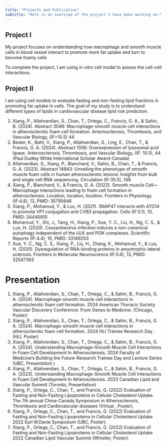 ```yaml
---
title: "Projects and Publication"
subtitle: "Here is an overview of the project I have been working on."
---
```


## Project I

My project focuses on understanding how macrophage and smooth muscle cells in blood vessel interact to promote more fat uptake and turn to become foamy cells

To complete the project, I am using *in vitro* cell model to assess the cell-cell interactions.

##  **Project II**

I am using cell models to evaluate fasting and non-fasting lipid fractions in promoting fat uptake in cells. The goal of my study is to understand different types of lipids in cardiovascular disease lipid risk prediction.

1.  Xiang, P., Allahverdian, S., Chan, T., Ortega, C., Francis, G. A., & Sahin, B. (2024). Abstract 3046: Macrophage-smooth muscle cell interactions in atherosclerotic foam cell formation. Arteriosclerosis, Thrombosis, and Vascular Biology, (IF=10.5) 44
2.  Besler, K., Baht, V., Xiang, P., Allahverdian, S., Ling, E., Chan, T., & Francis, G. A. (2024). Abstract 1056: Overexpression of lysosomal acid lipase. Arteriosclerosis, Thrombosis, and Vascular Biology, (IF: 10.5), 44 (Paul Dudley White International Scholar Award-Canada)
3.  Allahverdian, S., Xiang, P., Blanchard, V., Sahin, B., Chan, T., & Francis, G. A. (2023). Abstract 14843: Unveiling the phenotype of smooth muscle foam cells in human atherosclerotic lesions: Insights from bulk and single cell RNA sequencing. Circulation (IF:35.5), 148
4.  Xiang, P., Blanchard, V., & Francis, G. A. (2022). Smooth muscle Cell—Macrophage interactions leading to foam cell formation in atherosclerosis: Location, location, location. Frontiers in Physiology (IF:4.8), 13, PMID: 35795646
5.  Xiang, P., Mohamud, Y., & Luo, H. (2021). SNAP47 interacts with ATG14 to promote VP1 conjugation and CVB3 propagation. Cells (IF:5.1), 10, PMID: 34440910
6.  Mohamud, Y., Shi, J., Tang, H., Xiang, P., Xue, Y. C., Liu, H., Ng, C. S., & Luo, H. (2020). Coxsackievirus infection induces a non-canonical autophagy independent of the ULK and PI3K complexes. Scientific Reports (IF:4.4), 10, PMID: 33149253
7.  Xue, Y. C., Ng, C. S., Xiang, P., Liu, H., Zhang, K., Mohamud, Y., & Luo, H. (2020). Dysregulation of RNA-binding proteins in amyotrophic lateral sclerosis. Frontiers in Molecular Neuroscience (IF:5.6), 13, PMID: 32547363

# Presentation

1.  Xiang, P., Allahverdian, S., Chan, T., Ortega, C., & Sahin, B., Francis, G. A. (2024). Macrophage-smooth muscle cell interactions in atherosclerotic foam cell formation. 2024 American Thoracic Society Vascular Discovery Conference: From Genes to Medicine. (Chicago, Poster)
2.  Xiang, P., Allahverdian, S., Chan, T., Ortega, C., & Sahin, B., Francis, G. A. (2024). Macrophage-smooth muscle cell interactions in atherosclerotic foam cell formation. 2024 HLI Trainee Research Day . (HLI, Poster)
3.  Xiang, P., Allahverdian, S., Chan, T., Ortega, C., & Sahin, B., Francis, G. A. (2024). Understanding Macrophage-Smooth Muscle Cell Interactions In Foam Cell Development In Atherosclerosis. 2024 Faculty of Medicine's Building the Future-Research Trainee Day and Lecture Series (UBC, Presentation )
4.  Xiang, P., Allahverdian, S., Chan, T., Ortega, C., & Sahin, B., Francis, G. A. (2023). Understanding Macrophage-Smooth Muscle Cell Interactions In Foam Cell Development In Atherosclerosis. 2023 Canadian Lipid and Vascular Summit (Toronto, Presentation)
5.  Xiang, P., Ortega, C., Chan, T., and Francis, G. (2022) Evaluation of Fasting and Non-Fasting Lipoproteins in Cellular Cholesterol Uptake. The 7th annual China-Canada Symposium in Atherosclerosis, Thrombosis and Cardiovascular diseases (Virtual , Poster).
6.  Xiang, P., Ortega, C., Chan, T., and Francis, G. (2022) Evaluation of Fasting and Non-Fasting Lipoproteins in Cellular Cholesterol Uptake 2022 Earl W.Davie Symposium (UBC, Poster).
7.  Xiang, P., Ortega, C., Chan, T., and Francis, G. (2022) Evaluation of Fasting and Non-Fasting Lipoproteins in Cellular Cholesterol Uptake 2022 Canadian Lipid Vascular Summit (Whistler, Poster).
